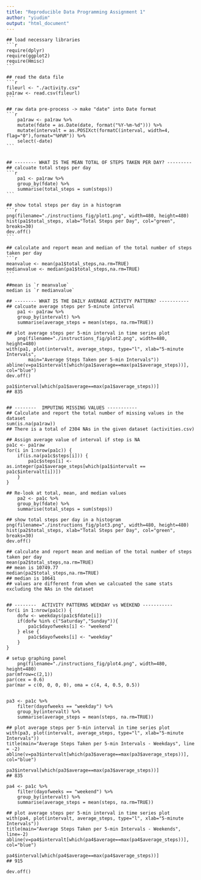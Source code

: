 ```yaml
---
title: "Reproducible Data Programming Assignment 1"
author: "yiudim"
output: "html_document"
---
```


	## load necessary libraries
	```r
	require(dplyr)
	require(ggplot2)
	require(Hmisc)
	```
	
	## read the data file
	```r
	fileurl <- "./activity.csv"
	pa1raw <- read.csv(fileurl)
	```

	## raw data pre-process -> make "date" into Date format
	```r
        pa1raw <- pa1raw %>% 
		mutate(fdate = as.Date(date, format("%Y-%m-%d"))) %>% 
		mutate(intervalt = as.POSIXct(formatC(interval, width=4, flag="0"),format="%H%M")) %>%
		select(-date)
	```
		

	## -------- WHAT IS THE MEAN TOTAL OF STEPS TAKEN PER DAY? ---------
	## calcuate total steps per day
	```r
        pa1 <- pa1raw %>% 
		group_by(fdate) %>%
		summarise(total_steps = sum(steps))
	```

	## show total steps per day in a histogram
	```r
	png(filename="./instructions_fig/plot1.png", width=480, height=480)
	hist(pa1$total_steps, xlab="Total Steps per Day", col="green", breaks=30)
	dev.off()
	```

	## calculate and report mean and median of the total number of steps taken per day
	```r
	meanvalue <- mean(pa1$total_steps,na.rm=TRUE)
	medianvalue <- median(pa1$total_steps,na.rm=TRUE)
	```

	##mean is `r meanvalue`
	median is `r medianvalue`

	## -------- WHAT IS THE DAILY AVERAGE ACTIVITY PATTERN? -----------
	## calcuate average steps per 5-minute interval
        pa1 <- pa1raw %>% 
		group_by(intervalt) %>%
		summarise(average_steps = mean(steps, na.rm=TRUE))

	## plot average steps per 5-min interval in time series plot
        png(filename="./instructions_fig/plot2.png", width=480, height=480)
	with(pa1, plot(intervalt, average_steps, type="l", xlab="5-minute Intervals", 
			main="Average Steps Taken per 5-min Intervals"))
	abline(v=pa1$intervalt[which(pa1$average==max(pa1$average_steps))], col="blue")
	dev.off()

	pa1$interval[which(pa1$average==max(pa1$average_steps))]
	## 835


	## --------  IMPUTING MISSING VALUES -----------
	## Calculate and report the total number of missing values in the dataset
	sum(is.na(pa1raw))
	## There is a total of 2304 NAs in the given dataset (activities.csv)

	## Assign average value of interval if step is NA
	pa1c <- pa1raw
	for(i in 1:nrow(pa1c)) {
		if(is.na(pa1c$steps[i])) {
			pa1c$steps[i] <- as.integer(pa1$average_steps[which(pa1$intervalt == pa1c$intervalt[i])])
		}
	}

	## Re-look at total, mean, and median values
        pa2 <- pa1c %>% 
		group_by(fdate) %>%
		summarise(total_steps = sum(steps))

	## show total steps per day in a histogram
	png(filename="./instructions_fig/plot3.png", width=480, height=480)
	hist(pa2$total_steps, xlab="Total Steps per Day", col="green", breaks=30)
	dev.off()

	## calculate and report mean and median of the total number of steps taken per day
	mean(pa2$total_steps,na.rm=TRUE)
	## mean is 10749.77
	median(pa2$total_steps,na.rm=TRUE)
	## median is 10641
	## values are different from when we calcuated the same stats excluding the NAs in the dataset


	## --------  ACTIVITY PATTERNS WEEKDAY vs WEEKEND -----------
	for(i in 1:nrow(pa1c)) {
		dofw <- weekdays(pa1c$fdate[i]) 
		if(dofw %in% c("Saturday","Sunday")){
			pa1c$dayofweeks[i] <- "weekend"
		} else {
			pa1c$dayofweeks[i] <- "weekday"
		}
	}

	# setup graphing panel
        png(filename="./instructions_fig/plot4.png", width=480, height=480)
	par(mfrow=c(2,1))
	par(cex = 0.6)
	par(mar = c(0, 0, 0, 0), oma = c(4, 4, 0.5, 0.5))


	pa3 <- pa1c %>% 
		filter(dayofweeks == "weekday") %>%
		group_by(intervalt) %>%
		summarise(average_steps = mean(steps, na.rm=TRUE))

	## plot average steps per 5-min interval in time series plot
	with(pa3, plot(intervalt, average_steps, type="l", xlab="5-minute Intervals")) 
	title(main="Average Steps Taken per 5-min Intervals - Weekdays", line = -2)
	abline(v=pa3$intervalt[which(pa3$average==max(pa3$average_steps))], col="blue")

	pa3$interval[which(pa3$average==max(pa3$average_steps))]
	## 835

	pa4 <- pa1c %>% 
		filter(dayofweeks == "weekend") %>%
		group_by(intervalt) %>%
		summarise(average_steps = mean(steps, na.rm=TRUE))

	## plot average steps per 5-min interval in time series plot
	with(pa4, plot(intervalt, average_steps, type="l", xlab="5-minute Intervals")) 
	title(main="Average Steps Taken per 5-min Intervals - Weekends", line=-2)
	abline(v=pa4$intervalt[which(pa4$average==max(pa4$average_steps))], col="blue")

	pa4$interval[which(pa4$average==max(pa4$average_steps))]
	## 915

	dev.off()
	

